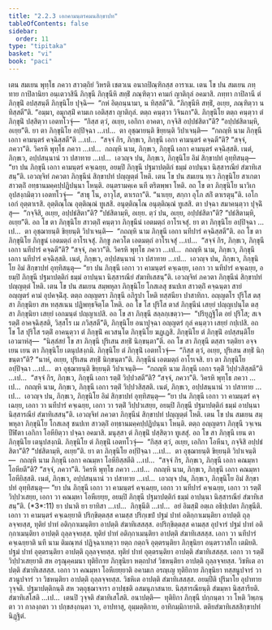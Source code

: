 ```yaml
---
title: "2.2.3 เอกคามนฺตรคมนสิกฺขาปท"
tableOfContents: false
sidebar:
  order: 11
type: "tipitaka"
basket: "vi"
book: "paci"
---
```



<DynamicBreadcrumb />

<Division number="687" book="paci">

<Paragraph number="2245" book="paci">
เตน สมเยน พุทฺโธ ภควา สาวตฺถิยํ วิหรติ เชตวเน อนาถปิณฺฑิกสฺส อาราเม. เตน โข ปน สมเยน ภทฺทาย กาปิลานิยา อนฺเตวาสินี ภิกฺขุนี ภิกฺขุนีหิ สทฺธิํ ภณฺฑิตฺวา คามกํ ญาติกุลํ อคมาสิ. ภทฺทา กาปิลานี ตํ ภิกฺขุนิํ อปสฺสนฺตี ภิกฺขุนิโย ปุจฺฉิ—  “กหํ อิตฺถนฺนามา, น ทิสฺสตี”ติ. “ภิกฺขุนีหิ สทฺธิํ, อเยฺย, ภณฺฑิตฺวา น ทิสฺสตี”ติ. “อมฺมา, อมุกสฺมิํ คามเก เอติสฺสา ญาติกุลํ. ตตฺถ คนฺตฺวา วิจินถา”ติ. ภิกฺขุนิโย ตตฺถ คนฺตฺวา ตํ ภิกฺขุนิํ ปสฺสิตฺวา เอตทโวจุํ—  “กิสฺส ตฺวํ, อเยฺย, เอกิกา อาคตา, กจฺจิสิ อปฺปธํสิตา”ติ? “อปฺปธํสิตามฺหิ, อเยฺย”ติ.
</Paragraph>

<Paragraph number="2246" book="paci">
ยา ตา ภิกฺขุนิโย อปฺปิจฺฉา …เป…  ตา อุชฺฌายนฺติ ขิยฺยนฺติ วิปาเจนฺติ—  “กถญฺหิ นาม ภิกฺขุนี เอกา คามนฺตรํ คจฺฉิสฺสตี”ติ …เป…  “สจฺจํ กิร, ภิกฺขเว, ภิกฺขุนี เอกา คามนฺตรํ คจฺฉตี”ติ? “สจฺจํ, ภควา”ติ. วิครหิ พุทฺโธ ภควา …เป…  กถญฺหิ นาม, ภิกฺขเว, ภิกฺขุนี เอกา คามนฺตรํ คจฺฉิสฺสติ. เนตํ, ภิกฺขเว, อปฺปสนฺนานํ วา ปสาทาย …เป…  เอวญฺจ ปน, ภิกฺขเว, ภิกฺขุนิโย อิมํ สิกฺขาปทํ อุทฺทิสนฺตุ—
</Paragraph>

<Paragraph number="2247" book="paci">
<Emphasis>“ยา ปน ภิกฺขุนี เอกา คามนฺตรํ คจฺเฉยฺย, อยมฺปิ ภิกฺขุนี ปฐมาปตฺติกํ ธมฺมํ อาปนฺนา นิสฺสารณียํ สํฆาทิเสสนฺ”</Emphasis>ติ.
</Paragraph>

<Paragraph number="2248" book="paci">
เอวญฺจิทํ ภควตา ภิกฺขุนีนํ สิกฺขาปทํ ปญฺญตฺตํ โหติ.
</Paragraph>

</Division>
<Division number="688" book="paci">

<Paragraph number="2249" book="paci">
เตน โข ปน สมเยน ทฺเว ภิกฺขุนิโย สาเกตา สาวตฺถิํ อทฺธานมคฺคปฺปฏิปนฺนา โหนฺติ. อนฺตรามคฺเค นที ตริตพฺพา โหติ. อถ โข ตา ภิกฺขุนิโย นาวิเก อุปสงฺกมิตฺวา เอตทโวจุํ—  “สาธุ โน, อาวุโส, ตาเรถา”ติ. “นาเยฺย, สกฺกา อุโภ สกิํ ตาเรตุนฺ”ติ. เอโก เอกํ อุตฺตาเรสิ. อุตฺติณฺโณ อุตฺติณฺณํ ทูเสสิ. อนุตฺติณฺโณ อนุตฺติณฺณํ ทูเสสิ. ตา ปจฺฉา สมาคนฺตฺวา ปุจฺฉิํสุ—  “กจฺจิสิ, อเยฺย, อปฺปธํสิตา”ติ? “ปธํสิตามฺหิ, อเยฺย. ตฺวํ ปน, อเยฺย, อปฺปธํสิตา”ติ? “ปธํสิตามฺหิ, อเยฺย”ติ.
</Paragraph>

<Paragraph number="2250" book="paci">
อถ โข ตา ภิกฺขุนิโย สาวตฺถิํ คนฺตฺวา ภิกฺขุนีนํ เอตมตฺถํ อาโรเจสุํ. ยา ตา ภิกฺขุนิโย อปฺปิจฺฉา …เป…  ตา อุชฺฌายนฺติ ขิยฺยนฺติ วิปาเจนฺติ—  “กถญฺหิ นาม ภิกฺขุนี เอกา นทีปารํ คจฺฉิสฺสตี”ติ. อถ โข ตา ภิกฺขุนิโย ภิกฺขูนํ เอตมตฺถํ อาโรเจสุํ. ภิกฺขู ภควโต เอตมตฺถํ อาโรเจสุํ …เป…  “สจฺจํ กิร, ภิกฺขเว, ภิกฺขุนี เอกา นทีปารํ คจฺฉตี”ติ? “สจฺจํ, ภควา”ติ. วิครหิ พุทฺโธ ภควา …เป…  กถญฺหิ นาม, ภิกฺขเว, ภิกฺขุนี เอกา นทีปารํ คจฺฉิสฺสติ. เนตํ, ภิกฺขเว, อปฺปสนฺนานํ วา ปสาทาย …เป…  เอวญฺจ ปน, ภิกฺขเว, ภิกฺขุนิโย อิมํ สิกฺขาปทํ อุทฺทิสนฺตุ—
</Paragraph>

<Paragraph number="2251" book="paci">
<Emphasis>“ยา ปน ภิกฺขุนี เอกา วา คามนฺตรํ คจฺเฉยฺย, เอกา วา นทีปารํ คจฺเฉยฺย, อยมฺปิ ภิกฺขุนี ปฐมาปตฺติกํ ธมฺมํ อาปนฺนา นิสฺสารณียํ สํฆาทิเสสนฺ”</Emphasis>ติ.
</Paragraph>

<Paragraph number="2252" book="paci">
เอวญฺจิทํ ภควตา ภิกฺขุนีนํ สิกฺขาปทํ ปญฺญตฺตํ โหติ.
</Paragraph>

</Division>
<Division number="689" book="paci">

<Paragraph number="2253" book="paci">
เตน โข ปน สมเยน สมฺพหุลา ภิกฺขุนิโย โกสเลสุ ชนปเท สาวตฺถิํ คจฺฉนฺตา สายํ อญฺญตรํ คามํ อุปคจฺฉิํสุ. ตตฺถ อญฺญตรา ภิกฺขุนี อภิรูปา โหติ ทสฺสนียา ปาสาทิกา. อญฺญตโร ปุริโส ตสฺสา ภิกฺขุนิยา สห ทสฺสเนน ปฏิพทฺธจิตฺโต โหติ. อถ โข โส ปุริโส ตาสํ ภิกฺขุนีนํ เสยฺยํ ปญฺญเปนฺโต ตสฺสา ภิกฺขุนิยา เสยฺยํ เอกมนฺตํ ปญฺญาเปสิ. อถ โข สา ภิกฺขุนี สลฺลกฺเขตฺวา—  “ปริยุฏฺฐิโต อยํ ปุริโส; สเจ รตฺติํ อาคจฺฉิสฺสติ, วิสฺสโร เม ภวิสฺสตี”ติ, ภิกฺขุนิโย อนาปุจฺฉา อญฺญตรํ กุลํ คนฺตฺวา เสยฺยํ กปฺเปสิ. อถ โข โส ปุริโส รตฺติํ อาคนฺตฺวา ตํ ภิกฺขุนิํ คเวสนฺโต ภิกฺขุนิโย ฆฏฺเฏสิ. ภิกฺขุนิโย ตํ ภิกฺขุนิํ อปสฺสนฺติโย เอวมาหํสุ—  “นิสฺสํสยํ โข สา ภิกฺขุนี ปุริเสน สทฺธิํ นิกฺขนฺตา”ติ.
</Paragraph>

<Paragraph number="2254" book="paci">
อถ โข สา ภิกฺขุนี ตสฺสา รตฺติยา อจฺจเยน เยน ตา ภิกฺขุนิโย เตนุปสงฺกมิ. ภิกฺขุนิโย ตํ ภิกฺขุนิํ เอตทโวจุํ—  “กิสฺส ตฺวํ, อเยฺย, ปุริเสน สทฺธิํ นิกฺขนฺตา”ติ? “นาหํ, อเยฺย, ปุริเสน สทฺธิํ นิกฺขนฺตา”ติ. ภิกฺขุนีนํ เอตมตฺถํ อาโรเจสิ. ยา ตา ภิกฺขุนิโย อปฺปิจฺฉา …เป…  ตา อุชฺฌายนฺติ ขิยฺยนฺติ วิปาเจนฺติ—  “กถญฺหิ นาม ภิกฺขุนี เอกา รตฺติํ วิปฺปวสิสฺสตี”ติ …เป…  “สจฺจํ กิร, ภิกฺขเว, ภิกฺขุนี เอกา รตฺติํ วิปฺปวสตี”ติ? “สจฺจํ, ภควา”ติ. วิครหิ พุทฺโธ ภควา …เป…  กถญฺหิ นาม, ภิกฺขเว, ภิกฺขุนี เอกา รตฺติํ วิปฺปวสิสฺสติ. เนตํ, ภิกฺขเว, อปฺปสนฺนานํ วา ปสาทาย …เป…  เอวญฺจ ปน, ภิกฺขเว, ภิกฺขุนิโย อิมํ สิกฺขาปทํ อุทฺทิสนฺตุ—
</Paragraph>

<Paragraph number="2255" book="paci">
<Emphasis>“ยา ปน ภิกฺขุนี เอกา วา คามนฺตรํ คจฺเฉยฺย, เอกา วา นทีปารํ คจฺเฉยฺย, เอกา วา รตฺติํ วิปฺปวเสยฺย, อยมฺปิ ภิกฺขุนี ปฐมาปตฺติกํ ธมฺมํ อาปนฺนา นิสฺสารณียํ สํฆาทิเสสนฺ”</Emphasis>ติ.
</Paragraph>

<Paragraph number="2256" book="paci">
เอวญฺจิทํ ภควตา ภิกฺขุนีนํ สิกฺขาปทํ ปญฺญตฺตํ โหติ.
</Paragraph>

</Division>
<Division number="690" book="paci">

<Paragraph number="2257" book="paci">
เตน โข ปน สมเยน สมฺพหุลา ภิกฺขุนิโย โกสเลสุ ชนปเท สาวตฺถิํ อทฺธานมคฺคปฺปฏิปนฺนา โหนฺติ. ตตฺถ อญฺญตรา ภิกฺขุนี วจฺเจน ปีฬิตา เอกิกา โอหียิตฺวา ปจฺฉา อคมาสิ. มนุสฺสา ตํ ภิกฺขุนิํ ปสฺสิตฺวา ทูเสสุํ. อถ โข สา ภิกฺขุนี เยน ตา ภิกฺขุนิโย เตนุปสงฺกมิ. ภิกฺขุนิโย ตํ ภิกฺขุนิํ เอตทโวจุํ—  “กิสฺส ตฺวํ, อเยฺย, เอกิกา โอหีนา, กจฺจิสิ อปฺปธํสิตา”ติ? “ปธํสิตามฺหิ, อเยฺย”ติ.
</Paragraph>

<Paragraph number="2258" book="paci">
ยา ตา ภิกฺขุนิโย อปฺปิจฺฉา …เป…  ตา อุชฺฌายนฺติ ขิยฺยนฺติ วิปาเจนฺติ—  กถญฺหิ นาม ภิกฺขุนี เอกา คณมฺหา โอหียิสฺสตีติ …เป…  “สจฺจํ กิร, ภิกฺขเว, ภิกฺขุนี เอกา คณมฺหา โอหียตี”ติ? “สจฺจํ, ภควา”ติ. วิครหิ พุทฺโธ ภควา …เป…  กถญฺหิ นาม, ภิกฺขเว, ภิกฺขุนี เอกา คณมฺหา โอหียิสฺสติ. เนตํ, ภิกฺขเว, อปฺปสนฺนานํ วา ปสาทาย …เป…  เอวญฺจ ปน, ภิกฺขเว, ภิกฺขุนิโย อิมํ สิกฺขาปทํ อุทฺทิสนฺตุ—
</Paragraph>

</Division>
<Division number="691" book="paci">

<Paragraph number="2259" book="paci">
<Emphasis>“ยา ปน ภิกฺขุนี เอกา วา คามนฺตรํ คจฺเฉยฺย, เอกา วา นทีปารํ คจฺเฉยฺย, เอกา วา รตฺติํ วิปฺปวเสยฺย, เอกา วา คณมฺหา โอหีเยยฺย, อยมฺปิ ภิกฺขุนี ปฐมาปตฺติกํ ธมฺมํ อาปนฺนา นิสฺสารณียํ สํฆาทิเสสนฺ”</Emphasis>ติ. (*3*:<Emphasis>11</Emphasis>)
</Paragraph>

</Division>
<Division number="692" book="paci">

<Paragraph number="2260" book="paci">
<Emphasis>ยา ปนา</Emphasis>ติ ยา ยาทิสา …เป…  <Emphasis>ภิกฺขุนี</Emphasis>ติ …เป…  อยํ อิมสฺมิํ อตฺเถ อธิปฺเปตา ภิกฺขุนีติ.
</Paragraph>

<Paragraph number="2261" book="paci">
<Emphasis>เอกา วา คามนฺตรํ คจฺเฉยฺยา</Emphasis>ติ ปริกฺขิตฺตสฺส คามสฺส ปริกฺเขปํ ปฐมํ ปาทํ อติกฺกาเมนฺติยา อาปตฺติ ถุลฺลจฺจยสฺส, ทุติยํ ปาทํ อติกฺกาเมนฺติยา อาปตฺติ สํฆาทิเสสสฺส.
</Paragraph>

<Paragraph number="2262" book="paci">
อปริกฺขิตฺตสฺส คามสฺส อุปจารํ ปฐมํ ปาทํ อติกฺกาเมนฺติยา อาปตฺติ ถุลฺลจฺจยสฺส. ทุติยํ ปาทํ อติกฺกาเมนฺติยา อาปตฺติ สํฆาทิเสสสฺส.
</Paragraph>

<Paragraph number="2263" book="paci">
<Emphasis>เอกา วา นทีปารํ คจฺเฉยฺยา</Emphasis>ติ นที นาม ติมณฺฑลํ ปฏิจฺฉาเทตฺวา ยตฺถ กตฺถจิ อุตฺตรนฺติยา ภิกฺขุนิยา อนฺตรวาสโก เตมิยติ. ปฐมํ ปาทํ อุตฺตรนฺติยา อาปตฺติ ถุลฺลจฺจยสฺส. ทุติยํ ปาทํ อุตฺตรนฺติยา อาปตฺติ สํฆาทิเสสสฺส.
</Paragraph>

<Paragraph number="2264" book="paci">
<Emphasis>เอกา วา รตฺติํ วิปฺปวเสยฺยา</Emphasis>ติ สห อรุณุคฺคมนา ทุติยิกาย ภิกฺขุนิยา หตฺถปาสํ วิชหนฺติยา อาปตฺติ ถุลฺลจฺจยสฺส. วิชหิเต อาปตฺติ สํฆาทิเสสสฺส.
</Paragraph>

<Paragraph number="2265" book="paci">
<Emphasis>เอกา วา คณมฺหา โอหีเยยฺยา</Emphasis>ติ อคามเก อรญฺเญ ทุติยิกาย ภิกฺขุนิยา ทสฺสนูปจารํ วา สวนูปจารํ วา วิชหนฺติยา อาปตฺติ ถุลฺลจฺจยสฺส. วิชหิเต อาปตฺติ สํฆาทิเสสสฺส.
</Paragraph>

<Paragraph number="2266" book="paci">
<Emphasis>อยมฺปี</Emphasis>ติ ปุริมาโย อุปาทาย วุจฺจติ.
</Paragraph>

<Paragraph number="2267" book="paci">
<Emphasis>ปฐมาปตฺติกนฺ</Emphasis>ติ สห วตฺถุชฺฌาจารา อาปชฺชติ อสมนุภาสนาย.
</Paragraph>

<Paragraph number="2268" book="paci">
<Emphasis>นิสฺสารณียนฺ</Emphasis>ติ สํฆมฺหา นิสฺสารียติ.
</Paragraph>

<Paragraph number="2269" book="paci">
<Emphasis>สํฆาทิเสโส</Emphasis>ติ …เป…  เตนปิ วุจฺจติ สํฆาทิเสโสติ.
</Paragraph>

</Division>
<Division number="693" book="paci">

<Paragraph number="2270" book="paci">
อนาปตฺติ—  ทุติยิกา ภิกฺขุนี ปกฺกนฺตา วา โหติ วิพฺภนฺตา วา กาลงฺกตา วา ปกฺขสงฺกนฺตา วา, อาปทาสุ, อุมฺมตฺติกาย, อาทิกมฺมิกายาติ.

</Paragraph>
</Division>

<Paragraph number="2271" type="center" book="paci">
ตติยสํฆาทิเสสสิกฺขาปทํ นิฏฺฐิตํ.
</Paragraph>